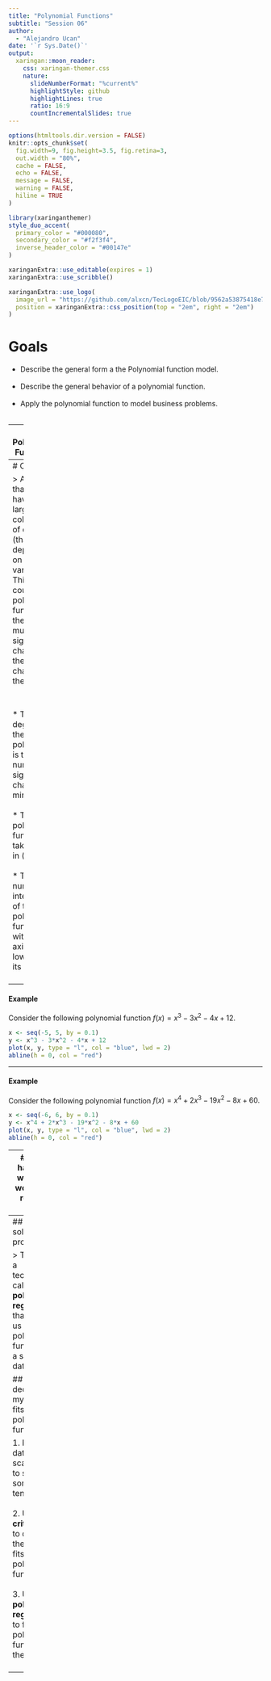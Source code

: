 ---
title: "Polynomial Functions"
subtitle: "Session 06"
author: 
  - "Alejandro Ucan"
date: '`r Sys.Date()`'
output:
  xaringan::moon_reader:
    css: xaringan-themer.css
    nature:
      slideNumberFormat: "%current%"
      highlightStyle: github
      highlightLines: true
      ratio: 16:9
      countIncrementalSlides: true
---

```{r setup, include=FALSE}
options(htmltools.dir.version = FALSE)
knitr::opts_chunk$set(
  fig.width=9, fig.height=3.5, fig.retina=3,
  out.width = "80%",
  cache = FALSE,
  echo = FALSE,
  message = FALSE, 
  warning = FALSE,
  hiline = TRUE
)
```

```{r xaringan-themer, include=FALSE, warning=FALSE}
library(xaringanthemer)
style_duo_accent(
  primary_color = "#000080",
  secondary_color = "#f2f3f4",
  inverse_header_color = "#00147e"
)
```

```{r xaringan-editable, echo=FALSE}
xaringanExtra::use_editable(expires = 1)
xaringanExtra::use_scribble()
```

```{r xaringan-logo, echo=FALSE}
xaringanExtra::use_logo(
  image_url = "https://github.com/alxcn/TecLogoEIC/blob/9562a53875418e749a296c85808a19c85fc4be74/IngenieriaCiencias_Horizontal_RGB.png",
  position = xaringanExtra::css_position(top = "2em", right = "2em")
)
```
# Goals

* Describe the general form a the Polynomial function model. <br/><br/>
* Describe the general behavior of a polynomial function. <br/><br/>
* Apply the polynomial function to model business problems. <br/><br/>

---
# Polynomial Functions

> __Definition:__ A polynomial function is a function of the form $$f(x)=a_nx^n+a_{n-1}x^{n-1}+\cdots+a_1x+a_0$$ where $a_n\neq 0$ and $n$ is a nonnegative integer. The domain of a polynomial function is $(-\infty,\infty)$.

<br/><br/>

* $a_n$ are known as coefficientes. <br/><br/>
* $n$ is called the degree of the polynomial. <br/><br/>
* $a_0$ is called the constant term. <br/><br/>

---
# Criterium 

> Assume that we have a large collection of data (that depends on one variable). This data could fit a polynomial function if there are multiple sign change (in the mean changes of the data). 

<br/><br/>
* The degree of the polynomial is the number of sign changes minus one. <br/><br/>
* The polynomial functions take values in $(-\infty, \infty).$ <br/><br/>
* The numbers of intercepts of the polynomial function with the $x$-axis is lower than its degree. <br/><br/>

---
#### Example

Consider the following polynomial function $f(x)=x^3-3x^2-4x+12.$ 

```{r, echo=TRUE, eval=FALSE}
x <- seq(-5, 5, by = 0.1)
y <- x^3 - 3*x^2 - 4*x + 12
plot(x, y, type = "l", col = "blue", lwd = 2)
abline(h = 0, col = "red")
```
---

#### Example

Consider the following polynomial function $f(x)=x^4 + 2 x^3 - 19 x^2 - 8 x + 60.$ 

```{r, echo=TRUE, eval=FALSE}
x <- seq(-6, 6, by = 0.1)
y <- x^4 + 2*x^3 - 19*x^2 - 8*x + 60
plot(x, y, type = "l", col = "blue", lwd = 2)
abline(h = 0, col = "red")
```
---
# What happens when we work with real life data?

> Sometimes collected data does not fit a linear regression model. 


---
## How to solve that problem?

> There is a technique called __polynomial regression__ that allows us to fit a polynomial function to a set of data.

## How to decide if my data fits a polynomial function?

1. Plot the data in a scatter plot to see some tendencies. <br/><br/>
2. Use the __criterium__ to decide if the data fits a polynomial function. <br/><br/>
3. Use the __polynomial regression__ to fit a polynomial function to the data. <br/><br/>

---


